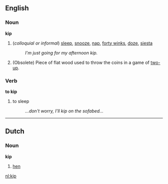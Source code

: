 ==English==
===Noun===
'''kip'''
#(''colloquial or informal'') [[sleep]], [[snooze]], [[nap]], [[forty winks]], [[doze]], [[siesta]]
#:''I'm just going for my afternoon kip.''
# (Obsolete) Piece of flat wood used to throw the coins in a game of [[two-up]].

===Verb===
'''to kip'''
#to sleep
#:''...don't worry, I'll kip on the sofabed...''


----
==Dutch==
===Noun===
'''kip'''
#[[hen]]

[[nl:kip]]